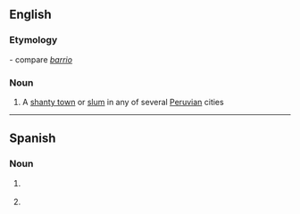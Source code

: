 ==English==

===Etymology===
{{etyl|es|en}} - compare ''[[barrio]]''

===Noun===
{{en-noun}}

# A [[shanty town]] or [[slum]] in any of several [[Peruvian]] cities

----

==Spanish==

===Noun===
{{es-noun|f}}

# {{l|en|barriada}} {{gloss|shanty town}}
# {{l|en|neighborhood}}